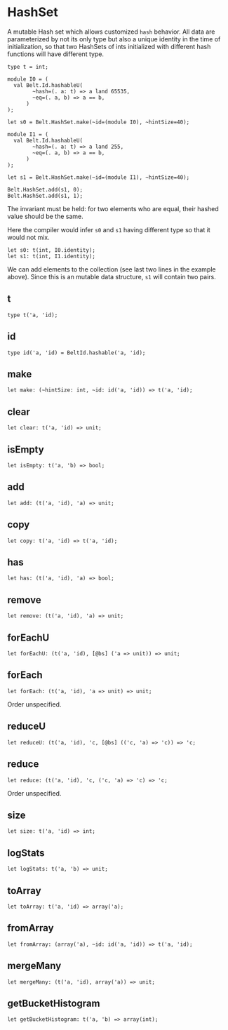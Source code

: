# HashSet

<Intro>

A mutable Hash set which allows customized `hash` behavior.
All data are parameterized by not its only type but also a unique identity in the time of initialization, so that two HashSets of ints initialized with different hash functions will have different type.

</Intro>

```re example
type t = int;

module I0 = (
  val Belt.Id.hashableU(
        ~hash=(. a: t) => a land 65535,
        ~eq=(. a, b) => a == b,
      )
);

let s0 = Belt.HashSet.make(~id=(module I0), ~hintSize=40);

module I1 = (
  val Belt.Id.hashableU(
        ~hash=(. a: t) => a land 255,
        ~eq=(. a, b) => a == b,
      )
);

let s1 = Belt.HashSet.make(~id=(module I1), ~hintSize=40);

Belt.HashSet.add(s1, 0);
Belt.HashSet.add(s1, 1);
```

The invariant must be held: for two elements who are equal, their hashed value should be the same.

Here the compiler would infer `s0` and `s1` having different type so that it would not mix.

```re sig
let s0: t(int, I0.identity);
let s1: t(int, I1.identity);
```

We can add elements to the collection (see last two lines in the example above). Since this is an mutable data structure, `s1` will contain two pairs.

## t

```re sig
type t('a, 'id);
```

## id

```re sig
type id('a, 'id) = BeltId.hashable('a, 'id);
```

## make

```re sig
let make: (~hintSize: int, ~id: id('a, 'id)) => t('a, 'id);
```

## clear

```re sig
let clear: t('a, 'id) => unit;
```

## isEmpty

```re sig
let isEmpty: t('a, 'b) => bool;
```

## add

```re sig
let add: (t('a, 'id), 'a) => unit;
```

## copy

```re sig
let copy: t('a, 'id) => t('a, 'id);
```

## has

```re sig
let has: (t('a, 'id), 'a) => bool;
```

## remove

```re sig
let remove: (t('a, 'id), 'a) => unit;
```

## forEachU

```re sig
let forEachU: (t('a, 'id), [@bs] ('a => unit)) => unit;
```

## forEach

```re sig
let forEach: (t('a, 'id), 'a => unit) => unit;
```

Order unspecified.

## reduceU

```re sig
let reduceU: (t('a, 'id), 'c, [@bs] (('c, 'a) => 'c)) => 'c;
```

## reduce

```re sig
let reduce: (t('a, 'id), 'c, ('c, 'a) => 'c) => 'c;
```

Order unspecified.

## size

```re sig
let size: t('a, 'id) => int;
```

## logStats

```re sig
let logStats: t('a, 'b) => unit;
```

## toArray

```re sig
let toArray: t('a, 'id) => array('a);
```

## fromArray

```re sig
let fromArray: (array('a), ~id: id('a, 'id)) => t('a, 'id);
```

## mergeMany

```re sig
let mergeMany: (t('a, 'id), array('a)) => unit;
```

## getBucketHistogram

```re sig
let getBucketHistogram: t('a, 'b) => array(int);
```
